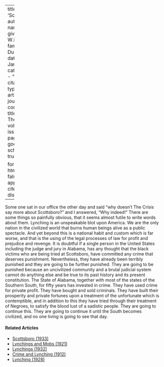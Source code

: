 
---
title: 'Scottsboro'
author:
  - name:
      given: W.E.B.
      family: Du Bois
date: Jan. 1934
categories: 
  - ""
citation: 
  type: article-journal
  container-title: The Crisis
  volume: 41
  issue: 1
  page: 21
google-scholar: true

format:
  html:
    toc: false
    appendix-cite-as: display
---


Some one sat in our office the other day and said "why doesn't <span class="crisis-title">The Crisis</span> say more about Scottsboro?" and I answered, "Why indeed!" There are some things so painfully obvious, that it seems almost futile to write words about them. Lynching is an unspeakable blot upon America. We are the only nation in the civilized world that burns human beings alive as a public spectacle. And yet beyond this is a national habit and custom which is far worse, and that is the using of the legal processes of law for profit and prejudice and revenge. It is doubtful if a single person in the United States including the judge and jury in Alabama, has any thought that the black victims who are being tried at Scottsboro, have committed any crime that deserves punishment. Nevertheless, they have already been terribly punished and they are going to be further punished. They are going to be punished because an uncivilized community and a brutal judicial system cannot do anything else and be true to its past history and its present constitution. The State of Alabama, together with most of the states of the Southern South, for fifty years has invested in crime. They have used crime for private profit. They have bought and sold criminals. They have built their prosperity and private fortunes upon a treatment of the unfortunate which is contemptible, and in addition to this they have tried through their treatment of Negroes, to satisfy the blood lust of a sadistic people. They are going to continue this. They are going to continue it until the South becomes civilized, and no one living is going to see that day.

<!-- Similar articles start here -->
<div  class="clear-wrap"></div>

#### Related Articles

* [Scottsboro (1933)](/Volumes/40/05/scottsboro.html)
* [Lynchings and Mobs (1921)](/Volumes/22/04/lynchings.html)
* [Lynchings (1932)](/Volumes/39/02/lynchings.html)
* [Crime and Lynching (1912)](/Volumes/03/03/crime_and_lynching.html)
* [Lynching (1928)](/Volumes/35/09/lynching.html)

<!-- Similar articles end here -->